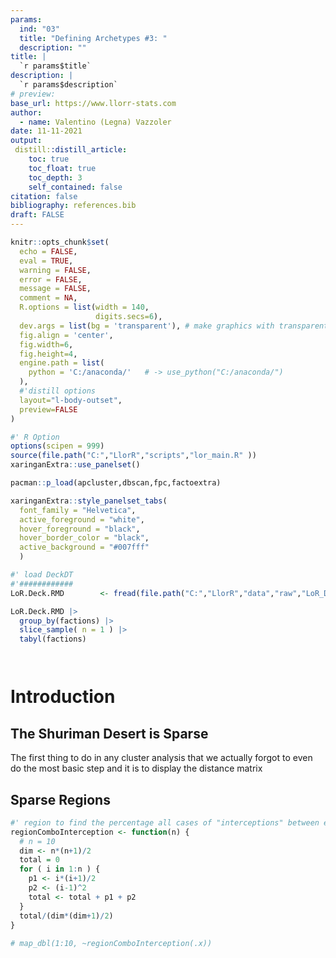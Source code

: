 ```yaml
---
params:
  ind: "03"
  title: "Defining Archetypes #3: "
  description: ""
title: | 
  `r params$title`
description: |
  `r params$description`
# preview: 
base_url: https://www.llorr-stats.com
author:
  - name: Valentino (Legna) Vazzoler
date: 11-11-2021
output:
 distill::distill_article:
    toc: true
    toc_float: true
    toc_depth: 3
    self_contained: false
citation: false
bibliography: references.bib
draft: FALSE
---
```


```r
knitr::opts_chunk$set(
  echo = FALSE,
  eval = TRUE,
  warning = FALSE,
  error = FALSE,
  message = FALSE,
  comment = NA,
  R.options = list(width = 140,
                   digits.secs=6),
  dev.args = list(bg = 'transparent'), # make graphics with transparent background
  fig.align = 'center',
  fig.width=6,
  fig.height=4,
  engine.path = list(
    python = 'C:/anaconda/'   # -> use_python("C:/anaconda/")
  ),
  #'distill options
  layout="l-body-outset",
  preview=FALSE
)

#' R Option
options(scipen = 999)
source(file.path("C:","LlorR","scripts","lor_main.R" ))
xaringanExtra::use_panelset()

pacman::p_load(apcluster,dbscan,fpc,factoextra)
```

```r
xaringanExtra::style_panelset_tabs(
  font_family = "Helvetica",
  active_foreground = "white",
  hover_foreground = "black",
  hover_border_color = "black",
  active_background = "#007fff"
  )
```

```r
#' load DeckDT
#'############
LoR.Deck.RMD        <- fread(file.path("C:","LlorR","data","raw","LoR_DECK.csv"),na.strings = c("",NA))

LoR.Deck.RMD |>
  group_by(factions) |>
  slice_sample( n = 1 ) |> 
  tabyl(factions)




```

# Introduction



## The Shuriman Desert is Sparse

The first thing to do in any cluster analysis that we actually forgot to even do the most basic step and it is to display the distance matrix

## Sparse Regions

```r
#' region to find the percentage all cases of "interceptions" between elements like factions. For example BC/NX does correlate with all BC and all NX cases
regionComboInterception <- function(n) {
  # n = 10
  dim <- n*(n+1)/2
  total = 0
  for ( i in 1:n ) {
    p1 <- i*(i+1)/2
    p2 <- (i-1)^2
    total <- total + p1 + p2
  }
  total/(dim*(dim+1)/2)
}
  
# map_dbl(1:10, ~regionComboInterception(.x))
  
```

